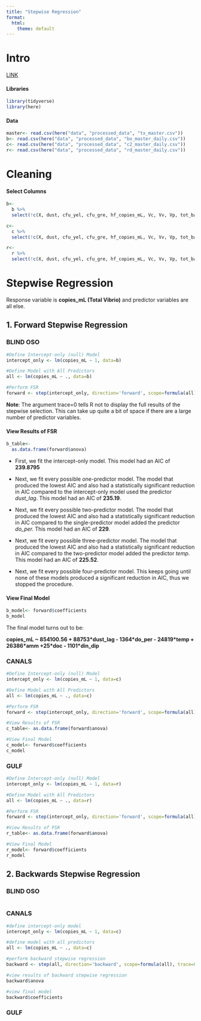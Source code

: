 ```yaml
---
title: "Stepwise Regression"
format:
  html:
    theme: default
---
```


# Intro

[LINK](https://www.statology.org/stepwise-regression-r/)

#### Libraries

```r
library(tidyverse)
library(here)
```

#### Data

```r
master<- read.csv(here("data", "processed_data", "tx_master.csv"))
b<- read.csv(here("data", "processed_data", "bo_master_daily.csv"))
c<- read.csv(here("data", "processed_data", "c2_master_daily.csv"))
r<- read.csv(here("data", "processed_data", "rd_master_daily.csv"))
```

# Cleaning

#### Select Columns

<!--# Can come back through here to change what we want to keep (species, or VAI) -->

```r
b<-
  b %>%
  select(!c(X, dust, cfu_yel, cfu_gre, hf_copies_mL, Vc, Vv, Vp, tot_bacteria, tss, VAI, cfu_tot, date))

c<-
  c %>%
  select(!c(X, dust, cfu_yel, cfu_gre, hf_copies_mL, Vc, Vv, Vp, tot_bacteria, tss, VAI, cfu_tot, date))

r<-
  r %>%
  select(!c(X, dust, cfu_yel, cfu_gre, hf_copies_mL, Vc, Vv, Vp, tot_bacteria, tss, VAI, cfu_tot, date))
```

# Stepwise Regression

Response variable is **copies_mL (Total Vibrio)** and predictor variables are all else.

## 1. Forward Stepwise Regression

### BLIND OSO

```r
#Define Intercept-only (null) Model
intercept_only <- lm(copies_mL ~ 1, data=b)

#Define Model with All Predictors
all <- lm(copies_mL ~ ., data=b)

#Perform FSR
forward <- step(intercept_only, direction='forward', scope=formula(all), trace=0)
```

**Note**: The argument trace=0 tells R not to display the full results of the stepwise selection. This can take up quite a bit of space if there are a large number of predictor variables.

#### View Results of FSR

```r
b_table<-
  as.data.frame(forward$anova)
```

-   First, we fit the intercept-only model. This model had an AIC of **239.8795**

-   Next, we fit every possible one-predictor model. The model that produced the lowest AIC and also had a statistically significant reduction in AIC compared to the intercept-only model used the predictor *dust_lag*. This model had an AIC of **235.19**.

-   Next, we fit every possible two-predictor model. The model that produced the lowest AIC and also had a statistically significant reduction in AIC compared to the single-predictor model added the predictor *do_per.* This model had an AIC of **229**.

-   Next, we fit every possible three-predictor model. The model that produced the lowest AIC and also had a statistically significant reduction in AIC compared to the two-predictor model added the predictor *temp*. This model had an AIC of **225.52**.

-   Next, we fit every possible four-predictor model. This keeps going until none of these models produced a significant reduction in AIC, thus we stopped the procedure.

#### View Final Model

```r
b_model<- forward$coefficients
b_model
```

The final model turns out to be:

**copies_mL \~ 854100.56 + 88753\*dust_lag - 1364\*do_per - 24819\*temp + 26386\*amm +25\*doc - 1101\*din_dip**

### CANALS

```r
#Define Intercept-only (null) Model
intercept_only <- lm(copies_mL ~ 1, data=c)

#Define Model with All Predictors
all <- lm(copies_mL ~ ., data=c)

#Perform FSR
forward <- step(intercept_only, direction='forward', scope=formula(all), trace=0)

#View Results of FSR
c_table<- as.data.frame(forward$anova)

#View Final Model
c_model<- forward$coefficients
c_model
```

### GULF

```r
#Define Intercept-only (null) Model
intercept_only <- lm(copies_mL ~ 1, data=r)

#Define Model with All Predictors
all <- lm(copies_mL ~ ., data=r)

#Perform FSR
forward <- step(intercept_only, direction='forward', scope=formula(all), trace=0)

#View Results of FSR
r_table<- as.data.frame(forward$anova)

#View Final Model
r_model<- forward$coefficients
r_model
```

<!--# Should also check out Regularization Section in MADA Module 10 -->

## 2. Backwards Stepwise Regression

### BLIND OSO

```r

```

### CANALS

```r
#define intercept-only model
intercept_only <- lm(copies_mL ~ 1, data=c)

#define model with all predictors
all <- lm(copies_mL ~ ., data=c)

#perform backward stepwise regression
backward <- step(all, direction='backward', scope=formula(all), trace=0)

#view results of backward stepwise regression
backward$anova

#view final model
backward$coefficients
```

### GULF

```r

```

